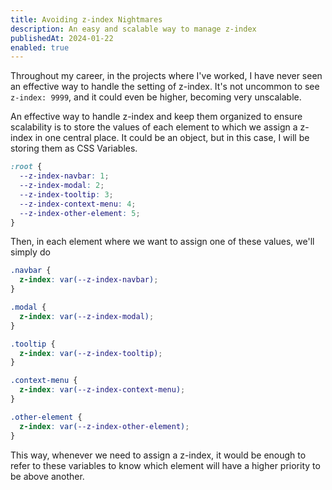```yaml
---
title: Avoiding z-index Nightmares
description: An easy and scalable way to manage z-index
publishedAt: 2024-01-22
enabled: true
---
```


Throughout my career, in the projects where I've worked, I have never seen an effective way to handle the setting of z-index. It's not uncommon to see `z-index: 9999`, and it could even be higher, becoming very unscalable.

An effective way to handle z-index and keep them organized to ensure scalability is to store the values of each element to which we assign a z-index in one central place. It could be an object, but in this case, I will be storing them as CSS Variables.

```css title="globals.css"
:root {
  --z-index-navbar: 1;
  --z-index-modal: 2;
  --z-index-tooltip: 3;
  --z-index-context-menu: 4;
  --z-index-other-element: 5;
}
```

Then, in each element where we want to assign one of these values, we'll simply do

```css title="index.css"
.navbar {
  z-index: var(--z-index-navbar);
}

.modal {
  z-index: var(--z-index-modal);
}

.tooltip {
  z-index: var(--z-index-tooltip);
}

.context-menu {
  z-index: var(--z-index-context-menu);
}

.other-element {
  z-index: var(--z-index-other-element);
}
```

This way, whenever we need to assign a z-index, it would be enough to refer to these variables to know which element will have a higher priority to be above another.
